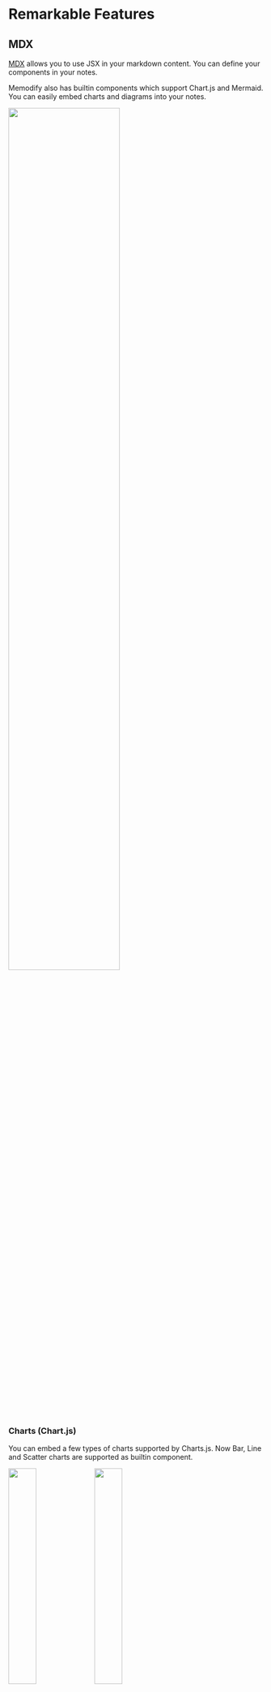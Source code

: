 
# Remarkable Features

## MDX

[MDX](https://mdxjs.com/) allows you to use JSX in your markdown content.
You can define your components in your notes.

Memodify also has builtin components which support Chart.js and Mermaid.
You can easily embed charts and diagrams into your notes.

<img width="66%" src="/mdx.png" loading="lazy" />

### Charts (Chart.js)

You can embed a few types of charts supported by Charts.js.
Now Bar, Line and Scatter charts are supported as builtin component.

<div className="flex">
  <img width="33%" src="/bar-chart.png" className="rounded" loading="lazy" />
  <img width="33%" src="/line-chart.png" className="ml-1 rounded" loading="lazy" />
</div>

<details>
  <summary>Bar chart sample</summary>
```jsx
export const width = 256*1.414;
export const height = 256;
export const style = { backgroundColor: "white", padding: "0 4px" }
export const options = {
  responsive: false,
  maintainAspectRatio: false,
  plugins: {
    legend: { position: "bottom" },
    title: { display: true, text: "Chart.js chart" },
  },
}
export const labels = ["January", "February", "March", "April", "May", "June", "July"];
export const barData = {
  labels,
  datasets: [
    {
      label: "Dataset 1",
      data: labels.map(() => Math.random() * 100),
      backgroundColor: "rgba(255, 99, 132, 0.5)",
    },
    {
      label: "Dataset 2",
      data: labels.map(() => Math.random() * 100),
      backgroundColor: "rgba(53, 162, 235, 0.5)",
    },
  ],
};
<chartjs.Bar style={style} width={width} height={height} options={options} data={barData} />
```
</details>

### Diagrams (Mermaid)

You can embed diagrams supported by [Mermaid](https://mermaid.js.org/).

<img width="77%" src="/mermaid-sample.png" className="rounded" loading="lazy" />

### Caution

<Chip style={{ backgroundColor: "tomato" }}>Caution</Chip>
When using MDX feature in Memodify, it is important to only use content from trusted
sources. MDX can potentially execute malicious code, known as self-XSS, which can
compromise your device's security. I recommend only using MDX with content that you
have personally created or obtained from a trusted source. Use this feature at your
own risk, and always be vigilant when inputting or importing content into the MDX
editor.

## Math expressions (KaTeX)

You can use [KaTeX](https://katex.org/) to render math expressions.

<img width="77%" src="/katex-sample.png" className="rounded" loading="lazy" />

## Syntax Highlighting

Syntax highlighting is supported with [Prism](https://prismjs.com/).
Lots of languages are recognized. Here is [the supported languages](https://prismjs.com/index.html#supported-languages).

````markdown
```javascript
function main() {
  console.log("hello, world.");
}
```
````

````markdown
```yaml
name: Run a workflow
on:
  push:
    branches:
      - master
      - release/[0-9]+\.[0-9]+
env:
  SLACK_CHANNEL: general
```
````

## Palette Interface

### Command palette

You can use command palette with `command + shift + p`.

<img width="66%" src="/focus-command-palette.png" loading="lazy" />

### Note palette

You can focus on a note with note palette. It's activated with `command + p`.

<img width="66%" src="/note-palette.png" loading="lazy" />

## Per-note encryption

It's supported to encrypt the focused note body.

`crypto:encrypt note body` opens a dialog and you can enter a passphrase.
It converts the body to a JSON object like this.

```javascript
{
  "ciphertext": "dtsLElgKr9p4r5L8xZoiOw==",
  "iv": "5aL3VtMJsSRjrYaJ",
  "salt": "jOV7M/sQcJaxIB3xj+uaYw=="
}
```

`crypto:decrypt note body` decrypt it.

<Chip>Note</Chip> Currenly the preview shows an error like this
because `{...}` is recognized as an MDX expression. I'm going to suppress this in the future.

> 2:15 Could not parse expression with acorn: Unexpected content after expression

## Pomodoro dialog

You can open a pomodoro dialog with `pomodoro:open dialog` palette command.
Start, pause and cancel the timer with the buttons.
Succeeded and canceled pomodoros are recorded for a day.

<img width="48%" src="/pomodoro-dialog-sample.png" className="rounded" loading="lazy" />
